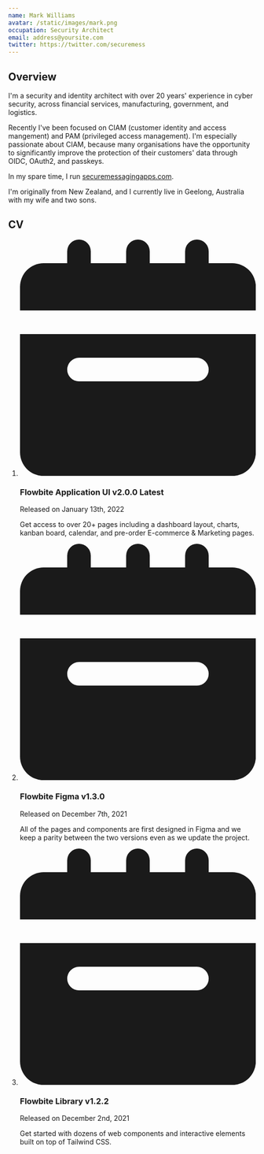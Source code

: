 ```yaml
---
name: Mark Williams
avatar: /static/images/mark.png
occupation: Security Architect
email: address@yoursite.com
twitter: https://twitter.com/securemess
---
```


## Overview

I'm a security and identity architect with over 20 years' experience in cyber security, across financial services, manufacturing, government, and logistics.

Recently I've been focused on CIAM (customer identity and access mangement) and PAM (privileged access management). I'm especially passionate about CIAM, because many organisations have the opportunity to significantly improve the protection of their customers' data through OIDC, OAuth2, and passkeys. 

In my spare time, I run [securemessagingapps.com](https://securemessagingapps.com). 

I'm originally from New Zealand, and I currently live in Geelong, Australia with my wife and two sons.

## CV

<ol class="relative border-s border-gray-200 dark:border-gray-700">                  
  <li class="mb-10 ms-6">            
    <span class="absolute flex items-center justify-center w-6 h-6 bg-blue-100 rounded-full -start-3 ring-8 ring-white dark:ring-gray-900 dark:bg-blue-900">
      <svg class="w-2.5 h-2.5 text-blue-800 dark:text-blue-300" aria-hidden="true" xmlns="http://www.w3.org/2000/svg" fill="currentColor" viewBox="0 0 20 20">
        <path d="M20 4a2 2 0 0 0-2-2h-2V1a1 1 0 0 0-2 0v1h-3V1a1 1 0 0 0-2 0v1H6V1a1 1 0 0 0-2 0v1H2a2 2 0 0 0-2 2v2h20V4ZM0 18a2 2 0 0 0 2 2h16a2 2 0 0 0 2-2V8H0v10Zm5-8h10a1 1 0 0 1 0 2H5a1 1 0 0 1 0-2Z"/>
      </svg>
    </span>
    <h3 class="flex items-center mb-1 text-lg font-semibold text-gray-900 dark:text-white">
      Flowbite Application UI v2.0.0
      <span class="bg-blue-100 text-blue-800 text-sm font-medium me-2 px-2.5 py-0.5 rounded-sm dark:bg-blue-900 dark:text-blue-300 ms-3">Latest</span>
    </h3>
    <time class="block mb-2 text-sm font-normal leading-none text-gray-400 dark:text-gray-500">
      Released on January 13th, 2022
    </time>
    <p class="mb-4 text-base font-normal text-gray-500 dark:text-gray-400">
      Get access to over 20+ pages including a dashboard layout, charts, kanban board, calendar, and pre-order E-commerce &amp; Marketing pages.
    </p>
  </li>

  <li class="mb-10 ms-6">
    <span class="absolute flex items-center justify-center w-6 h-6 bg-blue-100 rounded-full -start-3 ring-8 ring-white dark:ring-gray-900 dark:bg-blue-900">
      <svg class="w-2.5 h-2.5 text-blue-800 dark:text-blue-300" aria-hidden="true" xmlns="http://www.w3.org/2000/svg" fill="currentColor" viewBox="0 0 20 20">
        <path d="M20 4a2 2 0 0 0-2-2h-2V1a1 1 0 0 0-2 0v1h-3V1a1 1 0 0 0-2 0v1H6V1a1 1 0 0 0-2 0v1H2a2 2 0 0 0-2 2v2h20V4ZM0 18a2 2 0 0 0 2 2h16a2 2 0 0 0 2-2V8H0v10Zm5-8h10a1 1 0 0 1 0 2H5a1 1 0 0 1 0-2Z"/>
      </svg>
    </span>
    <h3 class="mb-1 text-lg font-semibold text-gray-900 dark:text-white">Flowbite Figma v1.3.0</h3>
    <time class="block mb-2 text-sm font-normal leading-none text-gray-400 dark:text-gray-500">
      Released on December 7th, 2021
    </time>
    <p class="text-base font-normal text-gray-500 dark:text-gray-400">
      All of the pages and components are first designed in Figma and we keep a parity between the two versions even as we update the project.
    </p>
  </li>

  <li class="ms-6">
    <span class="absolute flex items-center justify-center w-6 h-6 bg-blue-100 rounded-full -start-3 ring-8 ring-white dark:ring-gray-900 dark:bg-blue-900">
      <svg class="w-2.5 h-2.5 text-blue-800 dark:text-blue-300" aria-hidden="true" xmlns="http://www.w3.org/2000/svg" fill="currentColor" viewBox="0 0 20 20">
        <path d="M20 4a2 2 0 0 0-2-2h-2V1a1 1 0 0 0-2 0v1h-3V1a1 1 0 0 0-2 0v1H6V1a1 1 0 0 0-2 0v1H2a2 2 0 0 0-2 2v2h20V4ZM0 18a2 2 0 0 0 2 2h16a2 2 0 0 0 2-2V8H0v10Zm5-8h10a1 1 0 0 1 0 2H5a1 1 0 0 1 0-2Z"/>
      </svg>
    </span>
    <h3 class="mb-1 text-lg font-semibold text-gray-900 dark:text-white">Flowbite Library v1.2.2</h3>
    <time class="block mb-2 text-sm font-normal leading-none text-gray-400 dark:text-gray-500">
      Released on December 2nd, 2021
    </time>
    <p class="text-base font-normal text-gray-500 dark:text-gray-400">
      Get started with dozens of web components and interactive elements built on top of Tailwind CSS.
    </p>
  </li>
</ol>
